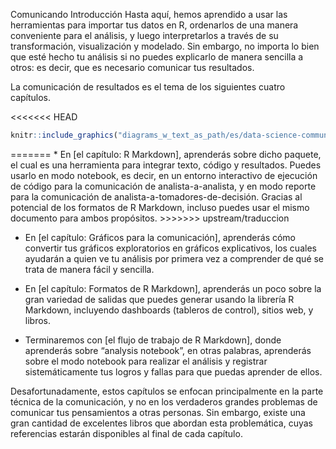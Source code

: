 
Comunicando
Introducción
Hasta aquí, hemos aprendido a usar las herramientas para importar tus datos en R, ordenarlos de una manera conveniente para el análisis, y luego interpretarlos a través de su transformación, visualización y modelado. Sin embargo, no importa lo bien que esté hecho tu análisis si no puedes explicarlo de manera sencilla a otros: es decir, que es necesario comunicar tus resultados.

La comunicación de resultados es el tema de los siguientes cuatro capítulos.

<<<<<<< HEAD
```r
knitr::include_graphics("diagrams_w_text_as_path/es/data-science-communicate.svg")
```
=======
* En [el capítulo: R Markdown], aprenderás sobre dicho paquete, el cual es una herramienta para integrar texto, código y resultados. Puedes usarlo en modo notebook, es decir, en un entorno interactivo de ejecución de código para la comunicación de analista-a-analista, y en modo reporte para la comunicación de analista-a-tomadores-de-decisión. Gracias al potencial de los formatos de R Markdown, incluso puedes usar el mismo documento para ambos propósitos.
>>>>>>> upstream/traduccion

* En [el capítulo: Gráficos para la comunicación], aprenderás cómo convertir tus gráficos exploratorios en gráficos explicativos,
los cuales ayudarán a quien ve tu análisis por primera vez a comprender de qué se trata de manera fácil y sencilla.

* En [el capítulo: Formatos de R Markdown], aprenderás un poco sobre la gran variedad de salidas que puedes generar usando la librería R Markdown, incluyendo dashboards (tableros de control), sitios web, y libros.

* Terminaremos con [el flujo de trabajo de R Markdown], donde aprenderás sobre "analysis notebook", en otras palabras, aprenderás sobre el modo notebook para realizar el análisis y registrar sistemáticamente tus logros y fallas para que puedas aprender de ellos.

Desafortunadamente, estos capítulos se enfocan principalmente en la parte técnica de la comunicación, y no en los verdaderos grandes problemas de comunicar tus pensamientos a otras personas. Sin embargo, existe una gran cantidad de excelentes libros que abordan esta problemática, cuyas referencias estarán disponibles al final de cada capítulo.
